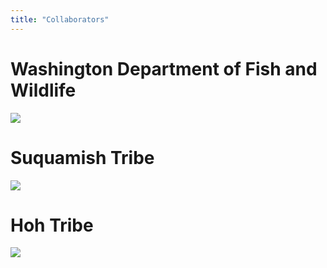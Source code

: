 ```yaml
---
title: "Collaborators"
---
```


# Washington Department of Fish and Wildlife
[![](images/wdfw_logo.png)](https://wdfw.wa.gov/)


# Suquamish Tribe
[![](images/Suquamish-Tribe-Logo.png)](https://suquamish.nsn.us/)


# Hoh Tribe
[![](images/hoh-tribe.png)](https://hohtribe-nsn.org/)



